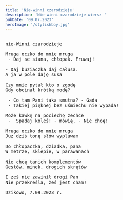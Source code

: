 ```yaml
---
title: 'Nie-winni czarodzieje'
description: 'Nie-winni czarodzieje wiersz '
pubDate: '09.07.2023'
heroImage: '/stylishboy.jpg'
---
```

<pre>

nie-Winni czarodzieje

Mruga oczko do mnie mruga
 - Daj se siana, chłopak. Fruwaj!

- Daj buziaczka daj całusa. 
A ja w pole daję susa

Czy mnie pytał kto o zgodę 
Gdy obcinał krótką modę?

 - Co tam Pani taka smutna? - Gada
 - Takiej pięknej bez uśmiechu nie wypada!

Może kawkę na pociechę zechce
 -  Spadaj koleś! - mówię. - Nie chcę!

Mruga oczko do mnie mruga
Już dziś tonę słów wypluwam

Do chłopaczka, dziadka, pana
W metrze, sklepie, w parawanach

Nie chcę tanich komplementów
Gestów, minek, drogich skrętów

I żeś nie zawinił drogi Pan
Nie przekreśla, żeś jest cham!

Dzikowo, 7.09.2023 r.

</pre>

